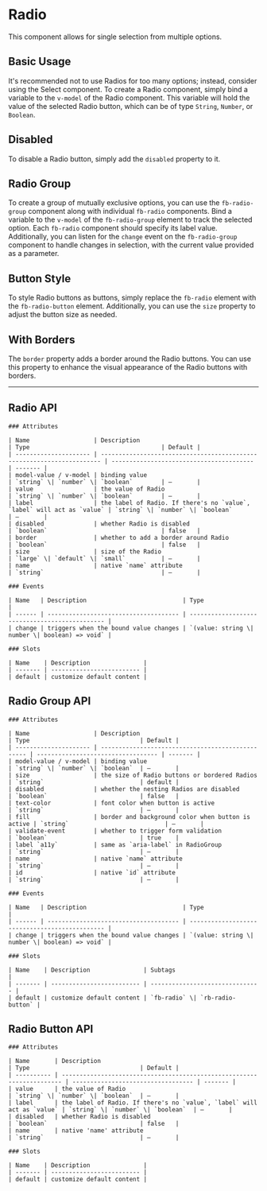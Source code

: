 
<Meta of={RadioStories} />

# Radio

This component allows for single selection from multiple options.

## Basic Usage

It's recommended not to use Radios for too many options; instead, consider using the Select component. To create a Radio component, simply bind a variable
to the `v-model` of the Radio component. This variable will hold the value of the selected Radio button, which can be of type `String`, `Number`, or `Boolean`.

<Canvas withToolbar={true} of={RadioStories.BasicUsage} />

## Disabled

To disable a Radio button, simply add the `disabled` property to it.

<Canvas withToolbar={true} of={RadioStories.Disabled} />

## Radio Group

To create a group of mutually exclusive options, you can use the `fb-radio-group` component along with individual `fb-radio` components. Bind a variable
to the `v-model` of the `fb-radio-group` element to track the selected option. Each `fb-radio` component should specify its label value. Additionally,
you can listen for the `change` event on the `fb-radio-group` component to handle changes in selection, with the current value provided as a parameter.

<Canvas withToolbar={true} of={RadioStories.RadioGroup} />

## Button Style

To style Radio buttons as buttons, simply replace the `fb-radio` element with the `fb-radio-button` element. Additionally, you can use the `size` property
to adjust the button size as needed.

<Canvas withToolbar={true} of={RadioStories.Button} />

## With Borders

The `border` property adds a border around the Radio buttons. You can use this property to enhance the visual appearance of the Radio buttons with borders.

<Canvas withToolbar={true} of={RadioStories.Bordered} />

---

## Radio API

<div style={{ marginTop: '30px' }}>

    ### Attributes

    | Name                  | Description                                                            | Type                                     | Default |
    | --------------------- | ---------------------------------------------------------------------- | ---------------------------------------- | ------- |
    | model-value / v-model | binding value                                                          | `string` \| `number` \| `boolean`        | —       |
    | value                 | the value of Radio                                                     | `string` \| `number` \| `boolean`        | —       |
    | label                 | the label of Radio. If there's no `value`, `label` will act as `value` | `string` \| `number` \| `boolean`        | —       |
    | disabled              | whether Radio is disabled                                              | `boolean`                                | false   |
    | border                | whether to add a border around Radio                                   | `boolean`                                | false   |
    | size                  | size of the Radio                                                      | `large` \| `default` \| `small`          | —       |
    | name                  | native `name` attribute                                                | `string`                                 | —       |

    ### Events

    | Name   | Description                           | Type                                           |
    | ------ | ------------------------------------- | ---------------------------------------------- |
    | change | triggers when the bound value changes | `(value: string \| number \| boolean) => void` |

    ### Slots

    | Name    | Description               |
    | ------- | ------------------------- |
    | default | customize default content |

</div>

## Radio Group API

<div style={{ marginTop: '30px' }}>

    ### Attributes

    | Name                  | Description                                       | Type                               | Default |
    | --------------------- | ------------------------------------------------- | ---------------------------------- | ------- |
    | model-value / v-model | binding value                                     | `string` \| `number` \| `boolean`  | —       |
    | size                  | the size of Radio buttons or bordered Radios      | `string`                           | default |
    | disabled              | whether the nesting Radios are disabled           | `boolean`                          | false   |
    | text-color            | font color when button is active                  | `string`                           | —       |
    | fill                  | border and background color when button is active | `string`                           | —       |
    | validate-event        | whether to trigger form validation                | `boolean`                          | true    |
    | label `a11y`          | same as `aria-label` in RadioGroup                | `string`                           | —       |
    | name                  | native `name` attribute                           | `string`                           | —       |
    | id                    | native `id` attribute                             | `string`                           | —       |

    ### Events

    | Name   | Description                           | Type                                           |
    | ------ | ------------------------------------- | ---------------------------------------------- |
    | change | triggers when the bound value changes | `(value: string \| number \| boolean) => void` |

    ### Slots

    | Name    | Description               | Subtags                         |
    | ------- | ------------------------- | ------------------------------- |
    | default | customize default content | `fb-radio` \| `rb-radio-button` |

</div>

## Radio Button API

<div style={{ marginTop: '30px' }}>

    ### Attributes

    | Name       | Description                                                            | Type                               | Default |
    | ---------- | ---------------------------------------------------------------------- | ---------------------------------- | ------- |
    | value      | the value of Radio                                                     | `string` \| `number` \| `boolean`  | —       |
    | label      | the label of Radio. If there's no `value`, `label` will act as `value` | `string` \| `number` \| `boolean`  | —       |
    | disabled   | whether Radio is disabled                                              | `boolean`                          | false   |
    | name       | native 'name' attribute                                                | `string`                           | —       |

    ### Slots

    | Name    | Description               |
    | ------- | ------------------------- |
    | default | customize default content |

</div>
